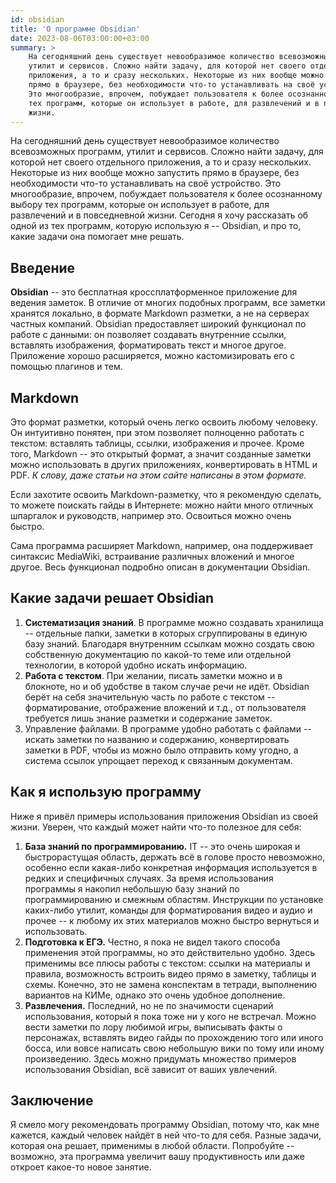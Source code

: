 ```yaml
---
id: obsidian
title: 'О программе Obsidian'
date: 2023-08-06T03:00:00+03:00
summary: >
    На сегодняшний день существует невообразимое количество всевозможных программ,
    утилит и сервисов. Сложно найти задачу, для которой нет своего отдельного
    приложения, а то и сразу нескольких. Некоторые из них вообще можно запустить
    прямо в браузере, без необходимости что-то устанавливать на своё устройство.
    Это многообразие, впрочем, побуждает пользователя к более осознанному выбору
    тех программ, которые он использует в работе, для развлечений и в повседневной
    жизни.
---
```



На сегодняшний день существует невообразимое количество всевозможных программ,
утилит и сервисов. Сложно найти задачу, для которой нет своего отдельного
приложения, а то и сразу нескольких. Некоторые из них вообще можно запустить
прямо в браузере, без необходимости что-то устанавливать на своё устройство.
Это многообразие, впрочем, побуждает пользователя к более осознанному выбору
тех программ, которые он использует в работе, для развлечений и в повседневной
жизни. Сегодня я хочу рассказать об одной из тех программ, которую использую я
-- <ExternalLink href="https://obsidian.md">Obsidian</ExternalLink>, и про то,
какие задачи она помогает мне решать.

## Введение

**Obsidian** -- это бесплатная кроссплатформенное приложение для ведения
заметок. В отличие от многих подобных программ, все заметки хранятся локально,
в формате Markdown разметки, а не на серверах частных компаний. Obsidian
предоставляет широкий функционал по работе с данными: он позволяет создавать
внутренние ссылки, вставлять изображения, форматировать текст и многое другое.
Приложение хорошо расширяется, можно кастомизировать его с помощью плагинов и
тем.

## Markdown

Это формат разметки, который очень легко освоить любому человеку. Он интуитивно
понятен, при этом позволяет полноценно работать с текстом: вставлять таблицы,
ссылки, изображения и прочее. Кроме того, Markdown -- это открытый формат,
а значит созданные заметки можно использовать в других приложениях,
конвертировать в HTML и PDF. _К слову, даже статьи на этом сайте написаны в
этом формате._

Если захотите освоить Markdown-разметку, что я рекомендую сделать, то можете
поискать гайды в Интернете: можно найти много отличных шпаргалок и руководств,
например <ExternalLink
href="https://gist.github.com/Jekins/2bf2d0638163f1294637">это</ExternalLink>.
Освоиться можно очень быстро.

Сама программа расширяет Markdown, например, она поддерживает синтаксис
<ExternalLink href="https://www.mediawiki.org/wiki/MediaWiki"> MediaWiki</ExternalLink>,
встраивание различных вложений и многое другое. Весь функционал подробно описан в
<ExternalLink href="https://publish.obsidian.md/help-ru/Начните+здесь">документации Obsidian</ExternalLink>.

## Какие задачи решает Obsidian

1. **Систематизация знаний**. В программе можно создавать хранилища --
   отдельные папки, заметки в которых сгруппированы в единую базу знаний.
   Благодаря внутренним ссылкам можно создать свою собственную документацию по
   какой-то теме или отдельной технологии, в которой удобно искать информацию.
2. **Работа с текстом**. При желании, писать заметки можно и в блокноте, но и
   об удобстве в таком случае речи не идёт. Obsidian берёт на себя значительную
   часть по работе с текстом -- форматирование, отображение вложений и
   т.д., от пользователя требуется лишь знание разметки и содержание заметок.
3. Управление файлами. В программе удобно работать с файлами -- искать
   заметки по названию и содержанию, конвертировать заметки в PDF, чтобы из
   можно было отправить кому угодно, а система ссылок упрощает переход к
   связанным документам.

## Как я использую программу

Ниже я привёл примеры использования приложения Obsidian из своей жизни. Уверен,
что каждый может найти что-то полезное для себя:

1. **База знаний по программированию.** IT -- это очень широкая и
   быстрорастущая область, держать всё в голове просто невозможно, особенно
   если какая-либо конкретная информация используется в редких и специфичных
   случаях. За время использования программы я накопил небольшую базу знаний по
   программированию и смежным областям. Инструкции по установке каких-либо
   утилит, команды для форматирования видео и аудио и прочее -- к любому
   их этих материалов можно быстро вернуться и использовать.
2. **Подготовка к ЕГЭ.** Честно, я пока не видел такого способа применения этой
   программы, но это действительно удобно. Здесь применимы все плюсы работы с
   текстом: ссылки на материалы и правила, возможность встроить видео прямо в
   заметку, таблицы и схемы. Конечно, это не замена конспектам в тетради,
   выполнению вариантов на КИМе, однако это очень удобное дополнение.
3. **Развлечения.** Последний, но не по значимости сценарий использования,
   который я пока тоже ни у кого не встречал. Можно вести заметки по лору
   любимой игры, выписывать факты о персонажах, вставлять видео гайды по
   прохождению того или иного босса, или вовсе написать свою небольшую вики по
   тому или иному произведению. Здесь можно придумать множество примеров
   использования Obsidian, всё зависит от ваших увлечений.

## Заключение

Я смело могу рекомендовать программу Obsidian, потому что, как мне кажется,
каждый человек найдёт в ней что-то для себя. Разные задачи, которая она решает,
применимы в любой области. Попробуйте -- возможно, эта программа увеличит
вашу продуктивность или даже откроет какое-то новое занятие.
